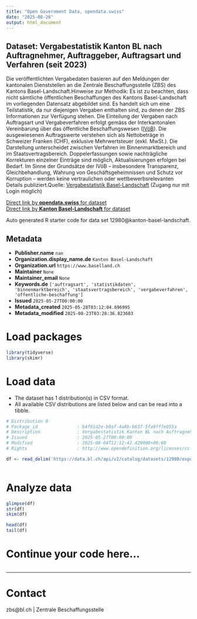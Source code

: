 ```yaml
---
title: "Open Government Data, opendata.swiss"
date: "2025-08-26"
output: html_document
---
```


## Dataset: Vergabestatistik Kanton BL nach Auftragnehmer, Auftraggeber, Auftragsart und Verfahren (seit 2023)

Die veröffentlichten Vergabedaten basieren auf den Meldungen der kantonalen Dienststellen an die Zentrale Beschaffungsstelle (ZBS) des Kantons Basel-Landschaft.Hinweise zur Methodik: Es ist zu beachten, dass nicht sämtliche öffentlichen Beschaffungen des Kantons Basel-Landschaft im vorliegenden Datensatz abgebildet sind. Es handelt sich um eine Teilstatistik, da nur diejenigen Vergaben enthalten sind, zu denen der ZBS Informationen zur Verfügung stehen. Die Einteilung der Vergaben nach Auftragsart und Vergabeverfahren erfolgt gemäss der Interkantonalen Vereinbarung über das öffentliche Beschaffungswesen ([IVöB](https://bl.clex.ch/app/de/texts_of_law/420.121)). Die ausgewiesenen Auftragswerte verstehen sich als Nettobeträge in Schweizer Franken (CHF), exklusive Mehrwertsteuer (exkl. MwSt.). Die Darstellung unterscheidet zwischen Verfahren im Binnenmarktbereich und im Staatsvertragsbereich. Doppelerfassungen sowie nachträgliche Korrekturen einzelner Einträge sind möglich, Aktualisierungen erfolgen bei Bedarf. Im Sinne der Grundsätze der IVöB – insbesondere Transparenz, Gleichbehandlung, Wahrung von Geschäftsgeheimnissen und Schutz vor Korruption – werden keine vertraulichen oder wettbewerbsrelevanten Details publiziert.Quelle: [Vergabestatistik Basel-Landschaft](https://www.vergabestatistik.ch/bl/Account/Login.aspx?Lang=21&ReturnUrl=%2fbl%2fCore%2fSearchContract.aspx) (Zugang nur mit Login möglich)

[Direct link by **opendata.swiss** for dataset](https://opendata.swiss/de/dataset/vergabestatistik-kanton-bl-nach-auftraggeber-auftragsart-und-verfahren-seit-2023)<br>
[Direct link by **Kanton Basel-Landschaft** for dataset](https://data.bl.ch/explore/dataset/12980/)

Auto generated R starter code for data set 12980@kanton-basel-landschaft.

## Metadata

- **Publisher.name** `nan`
- **Organization.display_name.de** `Kanton Basel-Landschaft`
- **Organization.url** `https://www.baselland.ch`
- **Maintainer** `None`
- **Maintainer_email** `None`
- **Keywords.de** `['auftragsart', 'statistikdaten', 'binnenmarktbereich', 'staatsvertragsbereich', 'vergabeverfahren', 'offentliche-beschaffung']`
- **Issued** `2025-05-27T00:00:00`
- **Metadata_created** `2025-05-28T03:12:04.696995`
- **Metadata_modified** `2025-08-23T03:28:36.823603`


# Load packages

```r

library(tidyverse)
library(skimr)

```

# Load data

-   The dataset has 1 distribution(s) in CSV format.
-   All available CSV distributions are listed below and can be read into a tibble.

```r

# Distribution 0
# Package_id               : b4f91d2e-b8af-4a8b-b637-5fa9ff7e055a
# Description              : Vergabestatistik Kanton BL nach Auftragnehmer, Auftraggeber, Auftragsart und Verfahren (seit 2023) (csv)
# Issued                   : 2025-05-27T00:00:00
# Modified                 : 2025-08-04T12:12:42.429000+00:00
# Rights                   : http://www.opendefinition.org/licenses/cc-by/

df <- read_delim('https://data.bl.ch/api/v2/catalog/datasets/12980/exports/csv?use_labels=true')



```

# Analyze data

```r

glimpse(df)
str(df)
skim(df)

head(df)
tail(df)

```

# Continue your code here...

```r

```

------------------------------------------------------------------------

# Contact

zbs@bl.ch | Zentrale Beschaffungsstelle
